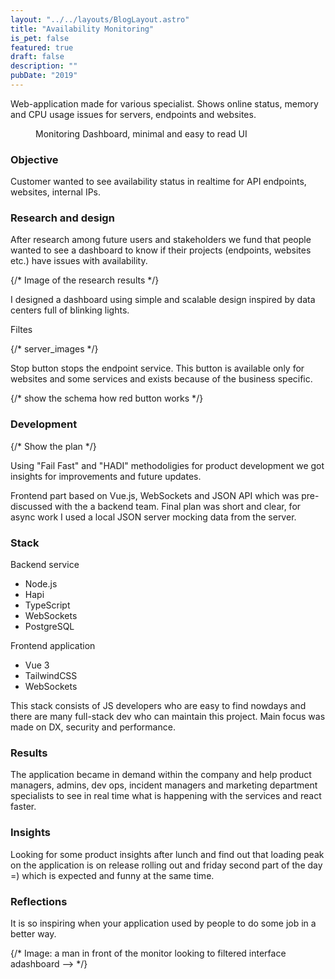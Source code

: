 ```yaml
---
layout: "../../layouts/BlogLayout.astro"
title: "Availability Monitoring"
is_pet: false
featured: true
draft: false
description: ""
pubDate: "2019"
---
```



Web-application made for various specialist. Shows online status, memory and CPU usage issues for servers, endpoints and websites.

<figure class="wide">
  <Picture
    src="https://res.cloudinary.com/alekspetrov/image/upload/v1665594447/website/web-monitoring-1_difrzm.png"
    alt="Web monitoring UI"
    widths={[480, 860, 1080]}
    aspectRatio="7:5"
  />
  <figcaption>Monitoring Dashboard, minimal and easy to read UI</figcaption>
</figure>

### Objective

Customer wanted to see availability status in realtime for API endpoints, websites, internal IPs.

### Research and design

After research among future users and stakeholders we fund that people wanted to see a dashboard to know if their projects (endpoints, websites etc.) have issues with availability.

{/* Image of the research results */}

I designed a dashboard using simple and scalable design inspired by data centers full of blinking lights.

Filtes

{/* server_images */}

Stop button stops the endpoint service. This button is available only for websites and some services and exists because of the business specific.

{/* show the schema how red button works */}

### Development

{/* Show the plan */}

Using "Fail Fast" and "HADI" methodoligies for product development we got insights for improvements and future updates.

Frontend part based on Vue.js, WebSockets and JSON API which was pre-discussed with the a backend team. Final plan was short and clear, for async work I used a local JSON server mocking data from the server.

### Stack

<div class="flex gap-12">
  <div>
    <p class="mb-3">Backend service</p>
    <ul>
      <li>Node.js</li>
      <li>Hapi</li>
      <li>TypeScript</li>
      <li>WebSockets</li>
      <li>PostgreSQL</li>
    </ul>
  </div>
  <div>
    <p class="mb-3">Frontend application</p>
    <ul>
      <li>Vue 3</li>
      <li>TailwindCSS</li>
      <li>WebSockets</li>
    </ul>
  </div>
</div>

This stack consists of JS developers who are easy to find nowdays and there are many full-stack dev who can maintain this project. Main focus was made on DX, security and performance.

### Results

The application became in demand within the company and help product managers, admins, dev ops, incident managers and marketing department specialists to see in real time what is happening with the services and react faster.

### Insights

Looking for some product insights after lunch and find out that loading peak on the application is on release rolling out and friday second part of the day =) which is expected and funny at the same time.

### Reflections

It is so inspiring when your application used by people to do some job in a better way.

{/* Image: a man in front of the monitor looking to filtered interface adashboard --> */}
